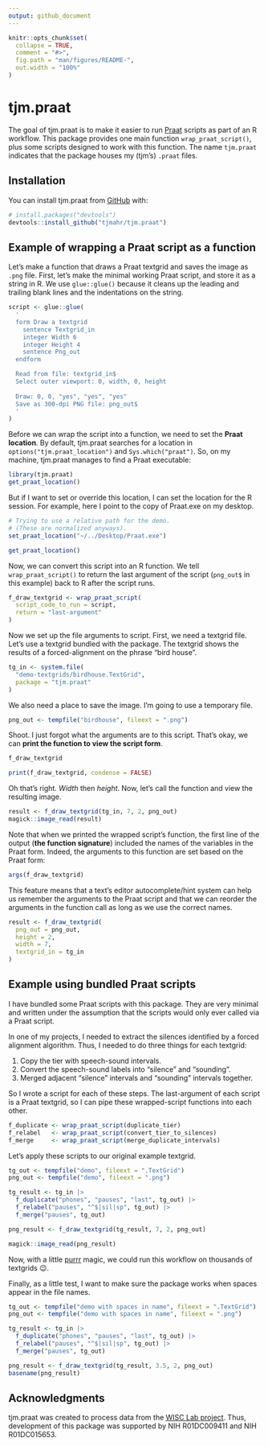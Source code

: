 ```yaml
---
output: github_document
---
```


<!-- README.md is generated from README.Rmd. Please edit that file -->

```r
knitr::opts_chunk$set(
  collapse = TRUE,
  comment = "#>",
  fig.path = "man/figures/README-",
  out.width = "100%"
)
```

# tjm.praat

<!-- badges: start -->
<!-- badges: end -->

The goal of tjm.praat is to make it easier to run
[Praat](http://www.fon.hum.uva.nl/praat/) scripts as part of an R workflow. This
package provides one main function `wrap_praat_script()`, plus some scripts
designed to work with this function. The name `tjm.praat` indicates that the
package houses my (tjm's) `.praat` files.

## Installation

You can install tjm.praat from [GitHub](https://github.com/) with:

``` r
# install.packages("devtools")
devtools::install_github("tjmahr/tjm.praat")
```

## Example of wrapping a Praat script as a function

Let's make a function that draws a Praat textgrid and saves the image as `.png`
file. First, let's make the minimal working Praat script, and store it as a
string in R. We use `glue::glue()` because it cleans up the leading and trailing
blank lines and the indentations on the string.

```r
script <- glue::glue(
  '
  form Draw a textgrid
    sentence Textgrid_in
    integer Width 6
    integer Height 4
    sentence Png_out
  endform

  Read from file: textgrid_in$
  Select outer viewport: 0, width, 0, height
  
  Draw: 0, 0, "yes", "yes", "yes"
  Save as 300-dpi PNG file: png_out$
  '
)
```

Before we can wrap the script into a function, we need to set the **Praat 
location**. By default, tjm.praat searches for a location in 
`options("tjm.praat_location")` and `Sys.which("praat")`. So, on my machine, 
tjm.praat manages to find a Praat executable:

```r
library(tjm.praat)
get_praat_location()
```

But if I want to set or override this location, I can set the location for the 
R session. For example, here I point to the copy of Praat.exe on my desktop.

```r
# Trying to use a relative path for the demo. 
# (These are normalized anyways).
set_praat_location("~/../Desktop/Praat.exe")

get_praat_location()
```


Now, we can convert this script into an R function. We tell
`wrap_praat_script()` to return the last argument of the script (`png_out$` in
this example) back to R after the script runs.

```r
f_draw_textgrid <- wrap_praat_script(
  script_code_to_run = script,
  return = "last-argument"
)
```

Now we set up the file arguments to script. First, we need a textgrid file.
Let's use a textgrid bundled with the package. The textgrid shows the results of
a forced-alignment on the phrase "bird house".

```r
tg_in <- system.file(
  "demo-textgrids/birdhouse.TextGrid", 
  package = "tjm.praat"
)
```

We also need a place to save the image. I'm going to use a temporary file.

```r
png_out <- tempfile("birdhouse", fileext = ".png")
```

Shoot. I just forgot what the arguments are to this script. That's okay, we 
can **print the function to view the script form**. 

```r
f_draw_textgrid

print(f_draw_textgrid, condense = FALSE)
```

Oh that's right. *Width* then *height*. Now, let's call the function and view
the resulting image.

```r
result <- f_draw_textgrid(tg_in, 7, 2, png_out)
magick::image_read(result) 
```

Note that when we printed the wrapped script's function, the first line of the
output (**the function signature**) included the names of the variables in the Praat
form. Indeed, the arguments to this function are set based on the Praat
form:

```r
args(f_draw_textgrid)
```

This feature means that a text's editor autocomplete/hint system can help us
remember the arguments to the Praat script and that we can reorder the arguments
in the function call as long as we use the correct names.

```r
result <- f_draw_textgrid(
  png_out = png_out, 
  height = 2,
  width = 7, 
  textgrid_in = tg_in
)
```

## Example using bundled Praat scripts

I have bundled some Praat scripts with this package. They are very minimal and
written under the assumption that the scripts would only ever called via a
Praat script. 

In one of my projects, I needed to extract the silences identified by a forced
alignment algorithm. Thus, I needed to do three things for each textgrid:

1.  Copy the tier with speech-sound intervals.
2.  Convert the speech-sound labels into "silence" and "sounding".
3.  Merged adjacent "silence" intervals and "sounding" intervals together.

So I wrote a script for each of these steps. The last-argument of each script is
a Praat textgrid, so I can pipe these wrapped-script functions into each other.

```r
f_duplicate <- wrap_praat_script(duplicate_tier)
f_relabel   <- wrap_praat_script(convert_tier_to_silences)
f_merge     <- wrap_praat_script(merge_duplicate_intervals)
```

Let's apply these scripts to our original example textgrid.

```r
tg_out <- tempfile("demo", fileext = ".TextGrid")
png_out <- tempfile("demo", fileext = ".png")

tg_result <- tg_in |> 
  f_duplicate("phones", "pauses", "last", tg_out) |> 
  f_relabel("pauses", "^$|sil|sp", tg_out) |>
  f_merge("pauses", tg_out)

png_result <- f_draw_textgrid(tg_result, 7, 2, png_out)

magick::image_read(png_result)
```

Now, with a little [purrr](https://purrr.tidyverse.org/) magic, we could run
this workflow on thousands of textgrids 😉.

Finally, as a little test, I want to make sure the package works when spaces
appear in the file names.

```r
tg_out <- tempfile("demo with spaces in name", fileext = ".TextGrid")
png_out <- tempfile("demo with spaces in name", fileext = ".png")

tg_result <- tg_in |> 
  f_duplicate("phones", "pauses", "last", tg_out) |> 
  f_relabel("pauses", "^$|sil|sp", tg_out) |> 
  f_merge("pauses", tg_out)

png_result <- f_draw_textgrid(tg_result, 3.5, 2, png_out)
basename(png_result)
```

## Acknowledgments

tjm.praat was created to process data from the [WISC Lab
project](https://kidspeech.wisc.edu/). Thus, development of this package was
supported by NIH R01DC009411 and NIH R01DC015653.
